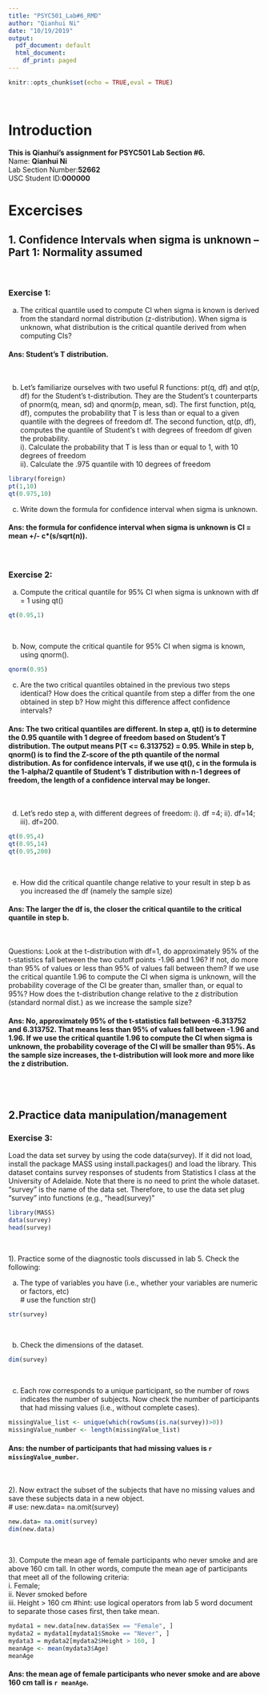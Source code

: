```yaml
---
title: "PSYC501_Lab#6_RMD"
author: "Qianhui Ni"
date: "10/19/2019"
output:
  pdf_document: default
  html_document:
    df_print: paged
---
```


```r
knitr::opts_chunk$set(echo = TRUE,eval = TRUE)
```
&nbsp;  

# Introduction

**This is Qianhui's assignment for PSYC501 Lab Section #6.**  
Name: **Qianhui Ni**  
Lab Section Number:**52662**  
USC Student ID:**000000**  
  
# Excercises  

## 1. Confidence Intervals when sigma is unknown – Part 1: Normality assumed  
&nbsp;  

### Exercise 1:  

a. The critical quantile used to compute CI when sigma is known is derived from the standard normal distribution (z-distribution). When sigma is unknown, what distribution is the critical quantile derived from when computing CIs?    

#### Ans: Student’s T distribution.  
&nbsp;  

b. Let’s familiarize ourselves with two useful R functions: pt(q, df) and qt(p, df) for the Student’s t-distribution. They are the Student’s t counterparts of pnorm(q, mean, sd) and qnorm(p, mean, sd). The first function, pt(q, df), computes the probability that T is less than or equal to a given quantile with the degrees of freedom df. The second function, qt(p, df), computes the quantile of Student’s t with degrees of freedom df given the probability.  
i).  Calculate the probability that T is less than or equal to 1, with 10 degrees of freedom  
ii). Calculate the .975 quantile with 10 degrees of freedom  
```r
library(foreign)
pt(1,10)
qt(0.975,10)
```

\newpage

c. Write down the formula for confidence interval when sigma is unknown.  

#### Ans: the formula for confidence interval when sigma is unknown is CI = mean +/- c*(s/sqrt(n)).  
&nbsp;  

### Exercise 2:  

a. Compute the critical quantile for 95% CI when sigma is unknown with df = 1 using qt()  
```r
qt(0.95,1)
```
&nbsp;  

b. Now, compute the critical quantile for 95% CI when sigma is known, using qnorm().  
```r
qnorm(0.95)
```

c. Are the two critical quantiles obtained in the previous two steps identical? How does the critical quantile from step a differ from the one obtained in step b? How might this difference affect confidence intervals?   

#### Ans: The two critical quantiles are different. In step a, qt() is to determine the 0.95 quantile with 1 degree of freedom based on Student's T distribution. The output means P(T <= 6.313752) = 0.95. While in step b, qnorm() is to find the Z-score of the pth quantile of the normal distribution. As for confidence intervals, if we use qt(), c in the formula is the 1-alpha/2 quantile of Student’s T distribution with n-1 degrees of freedom, the length of a confidence interval may be longer.   
&nbsp;  

d. Let’s redo step a, with different degrees of freedom: i). df =4; ii). df=14; iii). df=200.   
```r
qt(0.95,4)
qt(0.95,14)
qt(0.95,200)
```
&nbsp;  

e. How did the critical quantile change relative to your result in step b as you increased the df (namely the sample size)  

#### Ans: The larger the df is, the closer the critical quantile to the critical quantile in step b.  
&nbsp;  
 
Questions: Look at the t-distribution with df=1, do approximately 95% of the t-statistics fall between the two cutoff points -1.96 and 1.96? If not, do more than 95% of values or less than 95% of values fall between them? If we use the critical quantile 1.96 to compute the CI when sigma is unknown, will the probability coverage of the CI be greater than, smaller than, or equal to 95%? How does the t-distribution change relative to the z distribution (standard normal dist.) as we increase the sample size?   

#### Ans: No, approximately 95% of the t-statistics fall between -6.313752 and 6.313752. That means less than 95% of values fall between -1.96 and 1.96. If we use the critical quantile 1.96 to compute the CI when sigma is unknown, the probability coverage of the CI will be smaller than 95%. As the sample size increases, the t-distribution will look more and more like the z distribution.  
&nbsp;  
&nbsp;  

## 2.Practice data manipulation/management  
### Exercise 3:  
Load the data set survey by using the code data(survey). If it did not load, install the package MASS using install.packages() and load the library. This dataset contains survey responses of students from Statistics I class at the University of Adelaide.  Note that there is no need to print the whole dataset. “survey” is the name of the data set. Therefore, to use the data set plug “survey” into functions (e.g., “head(survey)”  
```r
library(MASS)
data(survey)
head(survey)
```
&nbsp;  

1). Practice some of the diagnostic tools discussed in lab 5. Check the following:  

a. The type of variables you have (i.e., whether your variables are numeric or factors, etc)  
   # use the function str()  
```r
str(survey)
```
&nbsp;  

b. Check the dimensions of the dataset.  
```r
dim(survey)
```
&nbsp;  

c. Each row corresponds to a unique participant, so the number of rows indicates the number of subjects. Now check the number of participants that had missing values (i.e., without complete cases).
```r
missingValue_list <- unique(which(rowSums(is.na(survey))>0))
missingValue_number <- length(missingValue_list)
```
#### Ans: the number of participants that had missing values is `r missingValue_number`.
&nbsp;  

2). Now extract the subset of the subjects that have no missing values and save these subjects data in a new object.  
		# use: new.data= na.omit(survey)  
```r
new.data= na.omit(survey)
dim(new.data)
```
&nbsp;  

3). Compute the mean age of female participants who never smoke and are above 160 cm tall. In other words, compute the mean age of participants that meet all of the following criteria:  
i. Female;  
ii. Never smoked before  
iii. Height > 160 cm 
   #hint: use logical operators from lab 5 word document to separate those cases first, then take mean. 
```r
mydata1 = new.data[new.data$Sex == "Female", ]
mydata2 = mydata1[mydata1$Smoke == "Never", ]
mydata3 = mydata2[mydata2$Height > 160, ]
meanAge <- mean(mydata3$Age)
meanAge
```
#### Ans: the mean age of female participants who never smoke and are above 160 cm tall is `r meanAge`.  
